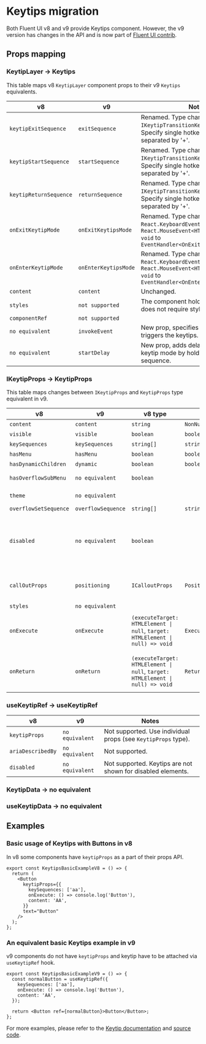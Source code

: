 
<Meta title="Concepts/Migration/from v8/Components/Keytips Migration" />

# Keytips migration

Both Fluent UI v8 and v9 provide Keytips component.
However, the v9 version has changes in the API and is now part of [Fluent UI contrib](https://github.com/microsoft/fluentui-contrib/tree/main/packages/react-keytips).

## Props mapping

### KeytipLayer -> Keytips

This table maps v8 `KeytipLayer` component props to their v9 `Keytips` equivalents.

| v8                     | v9                   | Notes                                                                                                                                                |
| ---------------------- | -------------------- | ---------------------------------------------------------------------------------------------------------------------------------------------------- |
| `keytipExitSequence`   | `exitSequence`       | Renamed. Type changed `IKeytipTransitionKey[]` to `string`. Specify single hotkey or combination separated by '+'.                                   |
| `keytipStartSequence`  | `startSequence`      | Renamed. Type changed `IKeytipTransitionKey[]` to `string`. Specify single hotkey or combination separated by '+'.                                   |
| `keytipReturnSequence` | `returnSequence`     | Renamed. Type changed `IKeytipTransitionKey[]` to `string`. Specify single hotkey or combination separated by '+'.                                   |
| `onExitKeytipMode`     | `onExitKeytipsMode`  | Renamed. Type changed `(ev?: React.KeyboardEvent<HTMLElement>` `\| React.MouseEvent<HTMLElement>) => void` to `EventHandler<OnExitKeytipsModeData>`  |
| `onEnterKeytipMode`    | `onEnterKeytipsMode` | Renamed. Type changed `(ev?: React.KeyboardEvent<HTMLElement>` `\| React.MouseEvent<HTMLElement>) => void` to `EventHandler<OnEnterKeytipsModeData>` |
| `content`              | `content`            | Unchanged.                                                                                                                                           |
| `styles`               | `not supported`      | The component holds only logic and does not require styles.                                                                                          |
| `componentRef`         | `not supported`      |                                                                                                                                                      |
| `no equivalent`        | `invokeEvent`        | New prop, specifies the event that triggers the keytips.                                                                                             |
| `no equivalent`        | `startDelay`         | New prop, adds delay before entering keytip mode by holding start sequence.                                                                          |

### IKeytipProps -> KeytipProps

This table maps changes between `IKeytipProps` and `KeytipProps` type equivalent in v9.

| v8                    | v9                 | v8 type                                                                       | v9 type                     | Notes                                                                                                                         |
| --------------------- | ------------------ | ----------------------------------------------------------------------------- | --------------------------- | ----------------------------------------------------------------------------------------------------------------------------- |
| `content`             | `content`          | `string`                                                                      | `NonNullable<Slot<'div'>>`  | Unchanged.                                                                                                                    |
| `visible`             | `visible`          | `boolean`                                                                     | `boolean`                   | Unchanged.                                                                                                                    |
| `keySequences`        | `keySequences`     | `string[]`                                                                    | `string[]`                  | Unchanged.                                                                                                                    |
| `hasMenu`             | `hasMenu`          | `boolean`                                                                     | `boolean`                   | Unchanged.                                                                                                                    |
| `hasDynamicChildren`  | `dynamic`          | `boolean`                                                                     | `boolean`                   | Renamed.                                                                                                                      |
| `hasOverflowSubMenu`  | `no equivalent`    | `boolean`                                                                     |                             | Use `hasMenu` instead.                                                                                                        |
| `theme`               | `no equivalent`    |                                                                               |                             | Not supported.                                                                                                                |
| `overflowSetSequence` | `overflowSequence` | `string[]`                                                                    | `string[]`                  |                                                                                                                               |
| `disabled`            | `no equivalent`    | `boolean`                                                                     |                             | Not supported. v9 keytips do not appear for disabled elements.                                                                |
| `callOutProps`        | `positioning`      | `ICalloutProps`                                                               | `PositioningProps`          | Read more about our [positioning API](https://react.fluentui.dev/?path=/docs/concepts-developer-positioning-components--docs) |
| `styles`              | `no equivalent`    |                                                                               |                             |                                                                                                                               |
| `onExecute`           | `onExecute`        | `(executeTarget: HTMLElement \| null`, `target: HTMLElement \| null) => void` | `ExecuteKeytipEventHandler` | Type changed to match v9 callback typings.                                                                                    |
| `onReturn`            | `onReturn`         | `(executeTarget: HTMLElement \| null`, `target: HTMLElement \| null) => void` | `ReturnKeytipEventHandler`  | Type changed to match v9 callback typings.                                                                                    |

### useKeytipRef -> useKeytipRef

| v8                | v9              | Notes                                                         |
| ----------------- | --------------- | ------------------------------------------------------------- |
| `keytipProps`     | `no equivalent` | Not supported. Use individual props (see `KeytipProps` type). |
| `ariaDescribedBy` | `no equivalent` | Not supported.                                                |
| `disabled`        | `no equivalent` | Not supported. Keytips are not shown for disabled elements.   |

### KeytipData -> no equivalent

### useKeytipData -> no equivalent

## Examples

### Basic usage of Keytips with Buttons in v8

In v8 some components have `keytipProps` as a part of their props API.

```tsx
export const KeytipsBasicExampleV8 = () => {
  return (
    <Button
      keytipProps={{
        keySequences: ['aa'],
        onExecute: () => console.log('Button'),
        content: 'AA',
      }}
      text="Button"
    />
  );
};
```

### An equivalent basic Keytips example in v9

v9 components do not have `keytipProps` and keytip have to be attached via
`useKeytipRef` hook.

```tsx
export const KeytipsBasicExampleV9 = () => {
  const normalButton = useKeytipRef({
    keySequences: ['aa'],
    onExecute: () => console.log('Button'),
    content: 'AA',
  });

  return <Button ref={normalButton}>Button</Button>;
};
```

For more examples, please refer to the [Keytip documentation](https://react.fluentui.dev/?path=/docs/contrib_packages-react-keytips--docs) and [source code](https://github.com/microsoft/fluentui-contrib/tree/main/packages/react-keytips/stories).

